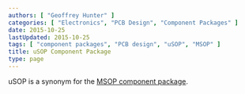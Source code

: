 ```yaml
---
authors: [ "Geoffrey Hunter" ]
categories: [ "Electronics", "PCB Design", "Component Packages" ]
date: 2015-10-25
lastUpdated: 2015-10-25
tags: [ "component packages", "PCB design", "uSOP", "MSOP" ]
title: uSOP Component Package
type: page
---
```


uSOP is a synonym for the [MSOP component package](/pcb-design/component-packages/msop-component-package).
